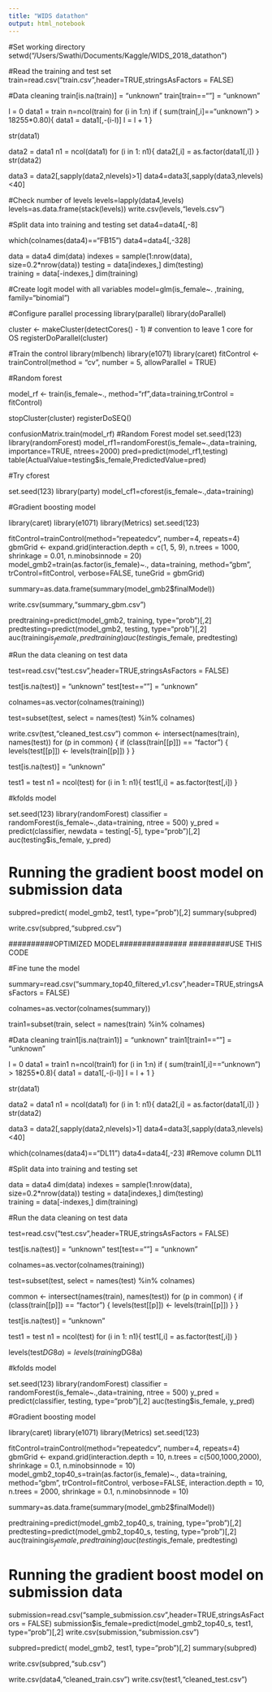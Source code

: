 ```yaml
---
title: "WIDS datathon"
output: html_notebook
---
```


#Set working directory
setwd("/Users/Swathi/Documents/Kaggle/WIDS_2018_datathon")

#Read the training and test set
train=read.csv("train.csv",header=TRUE,stringsAsFactors = FALSE)

#Data cleaning
train[is.na(train)] = "unknown"
train[train==""] = "unknown"


l = 0
data1 = train
n=ncol(train)
for (i in 1:n)
  if ( sum(train[,i]=="unknown") > 18255*0.80){
    data1 = data1[,-(i-l)]
    l = l + 1
  }
  
str(data1)

data2 = data1
n1 = ncol(data1)
for (i in 1: n1){
  data2[,i] = as.factor(data1[,i])
}
str(data2)

data3 = data2[,sapply(data2,nlevels)>1]
data4=data3[,sapply(data3,nlevels)<40]

#Check number of levels
levels=lapply(data4,levels)
levels=as.data.frame(stack(levels))
write.csv(levels,"levels.csv")

#Split data into training and testing set
data4=data4[,-8]

which(colnames(data4)=="FB15")
data4=data4[,-328]



data = data4
dim(data)
indexes = sample(1:nrow(data), size=0.2*nrow(data))
testing = data[indexes,]
dim(testing)  
training = data[-indexes,]
dim(training) 


#Create logit model with all variables
model=glm(is_female~.
          ,training, family="binomial")

#Configure parallel processing
library(parallel)
library(doParallel)

cluster <- makeCluster(detectCores() - 1) # convention to leave 1 core for OS
registerDoParallel(cluster)

#Train the control
library(mlbench)
library(e1071)
library(caret)
fitControl <- trainControl(method = "cv",
number = 5,
allowParallel = TRUE)


#Random forest

model_rf <- train(is_female~., method="rf",data=training,trControl = fitControl)

stopCluster(cluster)
registerDoSEQ()

confusionMatrix.train(model_rf)
#Random Forest model
set.seed(123)
library(randomForest)
model_rf1=randomForest(is_female~.,data=training, importance=TRUE, ntrees=2000)
pred=predict(model_rf1,testing)
table(ActualValue=testing$is_female,PredictedValue=pred)

#Try cforest

set.seed(123)
library(party)
model_cf1=cforest(is_female~.,data=training)


#Gradient boosting model


#############################
library(caret)
library(e1071)
library(Metrics)
set.seed(123)

fitControl=trainControl(method="repeatedcv", number=4, repeats=4)
gbmGrid <-  expand.grid(interaction.depth = c(1, 5, 9), 
                        n.trees = 1000, 
                        shrinkage = 0.01,
                        n.minobsinnode = 20)
model_gmb2=train(as.factor(is_female)~., data=training, method="gbm", trControl=fitControl, verbose=FALSE, tuneGrid = gbmGrid)

summary=as.data.frame(summary(model_gmb2$finalModel))

write.csv(summary,"summary_gbm.csv")

predtraining=predict(model_gmb2, training, type="prob")[,2]
predtesting=predict(model_gmb2, testing, type="prob")[,2]
auc(training$is_female, predtraining)
auc(testing$is_female, predtesting)

################################

#Run the data cleaning on test data

test=read.csv("test.csv",header=TRUE,stringsAsFactors = FALSE)

test[is.na(test)] = "unknown"
test[test==""] = "unknown"

colnames=as.vector(colnames(training))

test=subset(test, select = names(test) %in% colnames)

write.csv(test,"cleaned_test.csv")
common <- intersect(names(train), names(test)) 
for (p in common) { 
  if (class(train[[p]]) == "factor") { 
    levels(test[[p]]) <- levels(train[[p]]) 
  } 
}

test[is.na(test)] = "unknown"

test1 = test
n1 = ncol(test)
for (i in 1: n1){
  test1[,i] = as.factor(test[,i])
}



#kfolds model

set.seed(123)
library(randomForest)
classifier = randomForest(is_female~.,data=training,
                            ntree = 500)
  y_pred = predict(classifier, newdata = testing[-5], type="prob")[,2]
  auc(testing$is_female, y_pred)

# Running the gradient boost model on submission data

subpred=predict( model_gmb2, test1, type="prob")[,2]
summary(subpred)

write.csv(subpred,"subpred.csv")




##########OPTIMIZED MODEL###############
#########USE THIS CODE

#Fine tune the model

summary=read.csv("summary_top40_filtered_v1.csv",header=TRUE,stringsAsFactors = FALSE)


colnames=as.vector(colnames(summary))

train1=subset(train, select = names(train) %in% colnames)

#Data cleaning
train1[is.na(train1)] = "unknown"
train1[train1==""] = "unknown"


l = 0
data1 = train1
n=ncol(train1)
for (i in 1:n)
  if ( sum(train1[,i]=="unknown") > 18255*0.8){
    data1 = data1[,-(i-l)]
    l = l + 1
  }
  
str(data1)

data2 = data1
n1 = ncol(data1)
for (i in 1: n1){
  data2[,i] = as.factor(data1[,i])
}
str(data2)

data3 = data2[,sapply(data2,nlevels)>1]
data4=data3[,sapply(data3,nlevels)<40]

which(colnames(data4)=="DL11")
data4=data4[,-23] #Remove column DL11

#Split data into training and testing set

data = data4
dim(data)
indexes = sample(1:nrow(data), size=0.2*nrow(data))
testing = data[indexes,]
dim(testing)  
training = data[-indexes,]
dim(training) 

#Run the data cleaning on test data

test=read.csv("test.csv",header=TRUE,stringsAsFactors = FALSE)

test[is.na(test)] = "unknown"
test[test==""] = "unknown"

colnames=as.vector(colnames(training))

test=subset(test, select = names(test) %in% colnames)

common <- intersect(names(train), names(test)) 
for (p in common) { 
  if (class(train[[p]]) == "factor") { 
    levels(test[[p]]) <- levels(train[[p]]) 
  } 
}

test[is.na(test)] = "unknown"

test1 = test
n1 = ncol(test)
for (i in 1: n1){
  test1[,i] = as.factor(test[,i])
}

levels(test$DG8a)=levels(training$DG8a)

#kfolds model

set.seed(123)
library(randomForest)
classifier = randomForest(is_female~.,data=training,
                            ntree = 500)
  y_pred = predict(classifier, testing, type="prob")[,2]
  auc(testing$is_female, y_pred)

#Gradient boosting model


#############################
library(caret)
library(e1071)
library(Metrics)
set.seed(123)

fitControl=trainControl(method="repeatedcv", number=4, repeats=4)
gbmGrid <-  expand.grid(interaction.depth = 10,
                    n.trees = c(500,1000,2000), 
                    shrinkage = 0.1,
                    n.minobsinnode = 10)
model_gmb2_top40_s=train(as.factor(is_female)~., data=training, method="gbm", trControl=fitControl, verbose=FALSE, interaction.depth = 10,
                    n.trees = 2000, 
                    shrinkage = 0.1,
                    n.minobsinnode = 10)

summary=as.data.frame(summary(model_gmb2$finalModel))

predtraining=predict(model_gmb2_top40_s, training, type="prob")[,2]
predtesting=predict(model_gmb2_top40_s, testing, type="prob")[,2]
auc(training$is_female, predtraining)
auc(testing$is_female, predtesting)

################################




# Running the gradient boost model on submission data

submission=read.csv("sample_submission.csv",header=TRUE,stringsAsFactors = FALSE)
submission$is_female=predict(model_gmb2_top40_s, test1, type="prob")[,2]
write.csv(submission,"submission.csv")

subpred=predict( model_gmb2, test1, type="prob")[,2]
summary(subpred)

write.csv(subpred,"sub.csv")

write.csv(data4,"cleaned_train.csv")
write.csv(test1,"cleaned_test.csv")